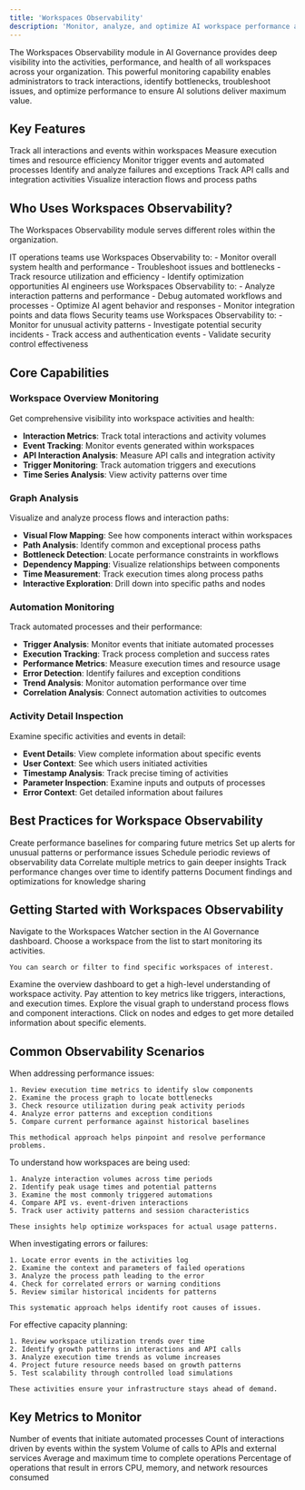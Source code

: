 ```yaml
---
title: 'Workspaces Observability'
description: 'Monitor, analyze, and optimize AI workspace performance across your organization'
---
```


The Workspaces Observability module in AI Governance provides deep visibility into the activities, performance, and health of all workspaces across your organization. This powerful monitoring capability enables administrators to track interactions, identify bottlenecks, troubleshoot issues, and optimize performance to ensure AI solutions deliver maximum value.


## Key Features

<CardGroup cols={2}>
  <Card title="Activity Monitoring" icon="chart-mixed">
    Track all interactions and events within workspaces
  </Card>
  <Card title="Performance Analytics" icon="gauge-high">
    Measure execution times and resource efficiency
  </Card>
  <Card title="Automation Tracking" icon="robot">
    Monitor trigger events and automated processes
  </Card>
  <Card title="Error Detection" icon="triangle-exclamation">
    Identify and analyze failures and exceptions
  </Card>
  <Card title="API Monitoring" icon="code">
    Track API calls and integration activities
  </Card>
  <Card title="Visual Flow Analysis" icon="diagram-project">
    Visualize interaction flows and process paths
  </Card>
</CardGroup>

## Who Uses Workspaces Observability?

The Workspaces Observability module serves different roles within the organization.

<Tabs>
  <Tab title="IT Operations">
    IT operations teams use Workspaces Observability to:
    - Monitor overall system health and performance
    - Troubleshoot issues and bottlenecks
    - Track resource utilization and efficiency
    - Identify optimization opportunities

  </Tab>
  
  <Tab title="AI Engineers">
    AI engineers use Workspaces Observability to:
    - Analyze interaction patterns and performance
    - Debug automated workflows and processes
    - Optimize AI agent behavior and responses
    - Monitor integration points and data flows
    
  </Tab>
  
  <Tab title="Security Teams">
    Security teams use Workspaces Observability to:
    - Monitor for unusual activity patterns
    - Investigate potential security incidents
    - Track access and authentication events
    - Validate security control effectiveness

  </Tab>
  
</Tabs>

## Core Capabilities

### Workspace Overview Monitoring

Get comprehensive visibility into workspace activities and health:

- **Interaction Metrics**: Track total interactions and activity volumes
- **Event Tracking**: Monitor events generated within workspaces
- **API Interaction Analysis**: Measure API calls and integration activity
- **Trigger Monitoring**: Track automation triggers and executions
- **Time Series Analysis**: View activity patterns over time

### Graph Analysis

Visualize and analyze process flows and interaction paths:

- **Visual Flow Mapping**: See how components interact within workspaces
- **Path Analysis**: Identify common and exceptional process paths
- **Bottleneck Detection**: Locate performance constraints in workflows
- **Dependency Mapping**: Visualize relationships between components
- **Time Measurement**: Track execution times along process paths
- **Interactive Exploration**: Drill down into specific paths and nodes

### Automation Monitoring

Track automated processes and their performance:

- **Trigger Analysis**: Monitor events that initiate automated processes
- **Execution Tracking**: Track process completion and success rates
- **Performance Metrics**: Measure execution times and resource usage
- **Error Detection**: Identify failures and exception conditions
- **Trend Analysis**: Monitor automation performance over time
- **Correlation Analysis**: Connect automation activities to outcomes

### Activity Detail Inspection

Examine specific activities and events in detail:

- **Event Details**: View complete information about specific events
- **User Context**: See which users initiated activities
- **Timestamp Analysis**: Track precise timing of activities
- **Parameter Inspection**: Examine inputs and outputs of processes
- **Error Context**: Get detailed information about failures

## Best Practices for Workspace Observability

<CardGroup cols={2}>
  <Card title="Baseline Establishment" icon="chart-line">
    Create performance baselines for comparing future metrics
  </Card>
  <Card title="Proactive Monitoring" icon="bell">
    Set up alerts for unusual patterns or performance issues
  </Card>
  <Card title="Regular Reviews" icon="calendar-check">
    Schedule periodic reviews of observability data
  </Card>
  <Card title="Cross-Metric Analysis" icon="chart-network">
    Correlate multiple metrics to gain deeper insights
  </Card>
  <Card title="Historical Trending" icon="clock-rotate-left">
    Track performance changes over time to identify patterns
  </Card>
  <Card title="Documentation" icon="file-lines">
    Document findings and optimizations for knowledge sharing
  </Card>
</CardGroup>

## Getting Started with Workspaces Observability

<Steps>
  <Step title="Access Workspaces Watcher">
    Navigate to the Workspaces Watcher section in the AI Governance dashboard.

  </Step>
  
  <Step title="Select a workspace">
    Choose a workspace from the list to start monitoring its activities.
  
    You can search or filter to find specific workspaces of interest.
  </Step>
  
  <Step title="Review overview metrics">
    Examine the overview dashboard to get a high-level understanding of workspace activity.
    Pay attention to key metrics like triggers, interactions, and execution times.
  </Step>
  
  <Step title="Analyze graph data">
    Explore the visual graph to understand process flows and component interactions.    
    Click on nodes and edges to get more detailed information about specific elements.
  </Step>
</Steps>

## Common Observability Scenarios

<Tabs>
  <Tab title="Performance Troubleshooting">
    When addressing performance issues:
    
    1. Review execution time metrics to identify slow components
    2. Examine the process graph to locate bottlenecks
    3. Check resource utilization during peak activity periods
    4. Analyze error patterns and exception conditions
    5. Compare current performance against historical baselines
    
    This methodical approach helps pinpoint and resolve performance problems.
  </Tab>
  
  <Tab title="Usage Pattern Analysis">
    To understand how workspaces are being used:
    
    1. Analyze interaction volumes across time periods
    2. Identify peak usage times and potential patterns
    3. Examine the most commonly triggered automations
    4. Compare API vs. event-driven interactions
    5. Track user activity patterns and session characteristics
    
    These insights help optimize workspaces for actual usage patterns.
  </Tab>
  
  <Tab title="Error Investigation">
    When investigating errors or failures:
    
    1. Locate error events in the activities log
    2. Examine the context and parameters of failed operations
    3. Analyze the process path leading to the error
    4. Check for correlated errors or warning conditions
    5. Review similar historical incidents for patterns
    
    This systematic approach helps identify root causes of issues.
  </Tab>
  
  <Tab title="Capacity Planning">
    For effective capacity planning:
    
    1. Review workspace utilization trends over time
    2. Identify growth patterns in interactions and API calls
    3. Analyze execution time trends as volume increases
    4. Project future resource needs based on growth patterns
    5. Test scalability through controlled load simulations
    
    These activities ensure your infrastructure stays ahead of demand.
  </Tab>
</Tabs>

## Key Metrics to Monitor

<CardGroup cols={2}>
  <Card title="Triggers" icon="bolt">
    Number of events that initiate automated processes
  </Card>
  <Card title="Event Interactions" icon="arrow-right-arrow-left">
    Count of interactions driven by events within the system
  </Card>
  <Card title="API Interactions" icon="code-compare">
    Volume of calls to APIs and external services
  </Card>
  <Card title="Execution Time" icon="stopwatch">
    Average and maximum time to complete operations
  </Card>
  <Card title="Error Rate" icon="triangle-exclamation">
    Percentage of operations that result in errors
  </Card>
  <Card title="Resource Utilization" icon="microchip">
    CPU, memory, and network resources consumed
  </Card>
</CardGroup>
